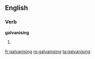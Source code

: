 
==English==

===Verb===
'''galvanising'''

# {{present participle of|[[galvanise]]}}

[[fr:galvanising]]
[[ro:galvanising]]
[[ta:galvanising]]
